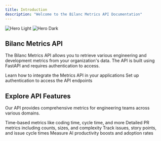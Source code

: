 ```yaml
---
title: Introduction
description: "Welcome to the Bilanc Metrics API Documentation"
---
```


<img
  className="block dark:hidden"
  src="/images/logo-dark.png"
  alt="Hero Light"
/>
<img
  className="hidden dark:block"
  src="/images/logo-light.png"
  alt="Hero Dark"
/>

## Bilanc Metrics API

The Bilanc Metrics API allows you to retrieve various engineering and development metrics from your organization's data. The API is built using FastAPI and requires authentication to access.

<CardGroup cols={2}>
  <Card
    title="Get Started"
    icon="rocket"
    href="/quickstart"
  >
    Learn how to integrate the Metrics API in your applications
  </Card>
  <Card
    title="Authentication"
    icon="lock"
    href="/authentication"
  >
    Set up authentication to access the API endpoints
  </Card>
</CardGroup>

## Explore API Features

Our API provides comprehensive metrics for engineering teams across various domains.

<CardGroup cols={2}>
  <Card
    title="Development Metrics"
    icon="code"
    href="/api-reference/endpoint/development-metrics"
  >
    Time-based metrics like coding time, cycle time, and more
  </Card>
  <Card
    title="Pull Request Metrics"
    icon="code-pull-request"
    href="/api-reference/endpoint/pull-request-metrics"
  >
    Detailed PR metrics including counts, sizes, and complexity
  </Card>
  <Card
    title="Issue Metrics"
    icon="bug"
    href="/api-reference/endpoint/issue-metrics"
  >
    Track issues, story points, and issue cycle times
  </Card>
  <Card
    title="AI Companion Metrics"
    icon="robot"
    href="/api-reference/endpoint/ai-companion-metrics"
  >
    Measure AI productivity boosts and adoption rates
  </Card>
</CardGroup>
